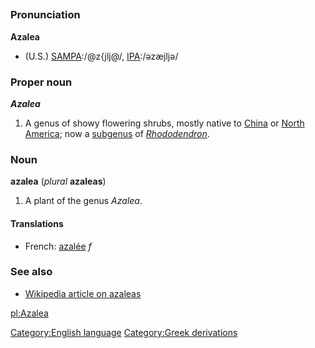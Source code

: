 =={{en}}==
[[Category:English language]]
===Pronunciation===
'''Azalea'''
*(U.S.) [[Pronunciation guide|SAMPA]]:/@z{jlj@/, [[Pronunciation guide|IPA]]:/əzæjljə/

===Proper noun===
'''''Azalea'''''

#A genus of showy flowering shrubs, mostly native to [[China]] or [[North America]]; <!--false [[honeysuckle]]--> now a [[subgenus]] of ''[[Rhododendron]]''.

===Noun===
'''azalea''' (''plural'' '''azaleas''')

#A plant of the genus ''Azalea''.

====Translations====
*French: [[azalée]] ''f''

===See also===
*[[w:azalea|Wikipedia article on azaleas]]

[[pl:Azalea]]
[[Category:Greek derivations]]